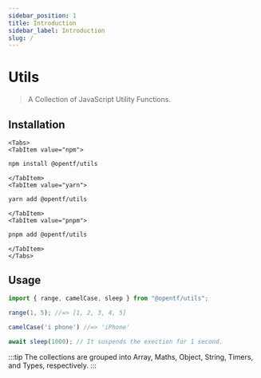 ```yaml
---
sidebar_position: 1
title: Introduction
sidebar_label: Introduction
slug: /
---
```



# Utils

> A Collection of JavaScript Utility Functions.

## Installation

```mdx-code-block
<Tabs>
<TabItem value="npm">
```

```bash
npm install @opentf/utils
```

```mdx-code-block
</TabItem>
<TabItem value="yarn">
```

```bash
yarn add @opentf/utils
```

```mdx-code-block
</TabItem>
<TabItem value="pnpm">
```

```bash
pnpm add @opentf/utils
```

```mdx-code-block
</TabItem>
</Tabs>
```

## Usage

```ts
import { range, camelCase, sleep } from "@opentf/utils";

range(1, 5); //=> [1, 2, 3, 4, 5]

camelCase('i phone') //=> 'iPhone'

await sleep(1000); // It suspends the exection for 1 second.
```

:::tip
The collections are grouped into Array, Maths, Object, String, Timers, and Types, respectively.
:::
